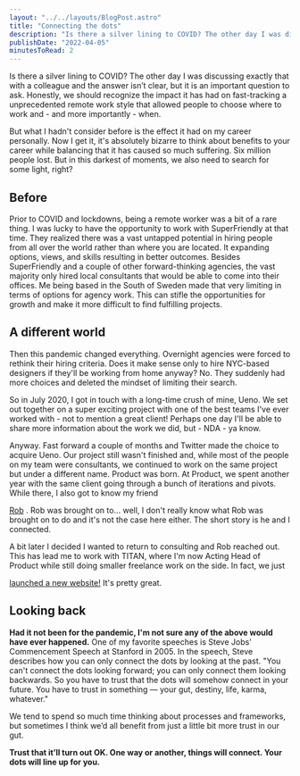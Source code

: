 ```yaml
---
layout: "../../layouts/BlogPost.astro"
title: "Connecting the dots"
description: "Is there a silver lining to COVID? The other day I was discussing exactly that with a colleague and the answer isn’t clear, but it is an important question to ask. Honestly, we should recognize the impact it has had on fast-tracking a unprecedented remote work style that allowed people to choose where to work and - and more importantly - when.\n\n\nBut what I hadn't consider before is the effect it had on my career personally. Now I get it, it's absolutely bizarre to think about benefits to your ca"
publishDate: "2022-04-05"
minutesToRead: 2
---
```


<p>Is there a silver lining to COVID? The other day I was discussing exactly that with a colleague and the answer isn’t clear, but it is an important question to ask. Honestly, we should recognize the impact it has had on fast-tracking a unprecedented remote work style that allowed people to choose where to work and - and more importantly - when.</p>
<p>But what I hadn't consider before is the effect it had on my career personally. Now I get it, it's absolutely bizarre to think about benefits to your career while balancing that it has caused so much suffering. Six million people lost. But in this darkest of moments, we also need to search for some light, right?</p>
<h2 id="before">Before</h>
</h2>
<p>Prior to COVID and lockdowns, being a remote worker was a bit of a rare thing. I was lucky to have the opportunity to work with SuperFriendly at that time. They realized there was a vast untapped potential in hiring people from all over the world rather than where you are located. It expanding options, views, and skills resulting in better outcomes. Besides SuperFriendly and a couple of other forward-thinking agencies, the vast majority only hired local consultants that would be able to come into their offices. Me being based in the South of Sweden made that very limiting in terms of options for agency work. This can stifle the opportunities for growth and make it more difficult to find fulfilling projects.</p>
<h2 id="a-different-world">A different world</h>
</h2>
<p>Then this pandemic changed everything. Overnight agencies were forced to rethink their hiring criteria. Does it make sense only to hire NYC-based designers if they'll be working from home anyway? No. They suddenly had more choices and deleted the mindset of limiting their search.</p>
<p>So in July 2020, I got in touch with a long-time crush of mine, Ueno. We set out together on a super exciting project with one of the best teams I've ever worked with - not to mention a great client! Perhaps one day I'll be able to share more information about the work we did, but - NDA - ya know.</p>
<p>Anyway. Fast forward a couple of months and Twitter made the choice to acquire Ueno. Our project still wasn't finished and, while most of the people on my team were consultants, we continued to work on the same project but under a different name. Product was born. At Product, we spent another year with the same client going through a bunch of iterations and pivots. While there, I also got to know my friend </p>
<a href="https://www.linkedin.com/in/robmaigret/?ref="antonsten".com">Rob</a>
 . Rob was brought on to... well, I don't really know what Rob was brought on to do and it's not the case here either. The short story is he and I connected.</p>
<p>A bit later I decided I wanted to return to consulting and Rob reached out. This has lead me to work with TITAN, where I'm now Acting Head of Product while still doing smaller freelance work on the side. In fact, we just </p>
<a href="https://titanspace.co/?ref="antonsten".com">launched a new website!</a>
 It's pretty great.</p>
<h2 id="looking-back">Looking back</h>
</h2>
<strong>Had it not been for the pandemic, I'm not sure any of the above would have ever happened.</strong>
 One of my favorite speeches is Steve Jobs' Commencement Speech at Stanford in 2005. In the speech, Steve describes how you can only connect the dots by looking at the past. "You can't connect the dots looking forward; you can only connect them looking backwards. So you have to trust that the dots will somehow connect in your future. You have to trust in something — your gut, destiny, life, karma, whatever."</p>
<p>We tend to spend so much time thinking about processes and frameworks, but sometimes I think we’d all benefit from just a little bit more trust in our gut. </p>
<strong>Trust that it’ll turn out OK. One way or another, things will connect. Your dots will line up for you.
